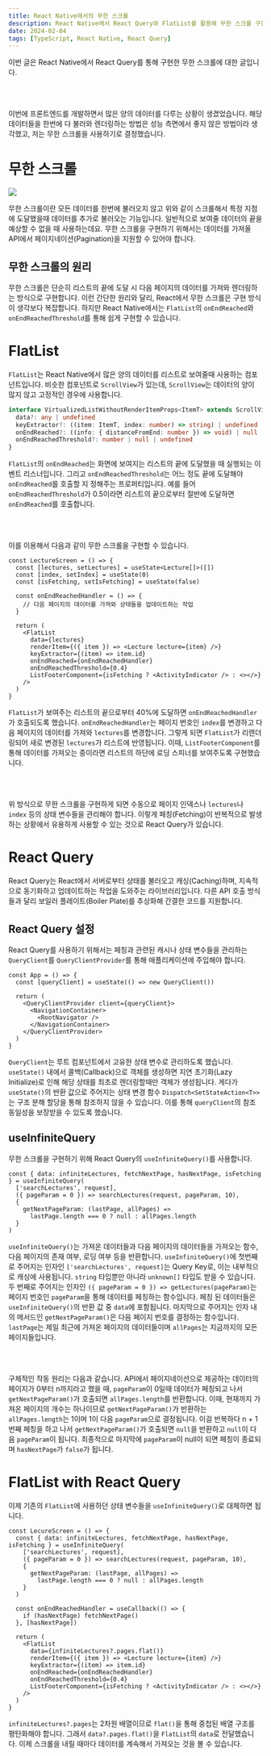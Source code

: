 ```yaml
---
title: React Native에서의 무한 스크롤
description: React Native에서 React Query와 FlatList를 활용해 무한 스크롤 구현하기
date: 2024-02-04
tags: [TypeScript, React Native, React Query]
---
```

이번 글은 React Native에서 React Query를 통해 구현한 무한 스크롤에 대한 글입니다.

<br /><br />

이번에 프론트엔드를 개발하면서 많은 양의 데이터를 다루는 상황이 생겼었습니다.
해당 데이터들을 한번에 다 불러와 렌더링하는 방법은 성능 측면에서 좋지 않은 방법이라 생각했고, 저는 무한 스크롤을 사용하기로 결정했습니다.

# 무한 스크롤

![](1.gif)

무한 스크롤이란 모든 데이터를 한번에 불러오지 않고 위와 같이 스크롤해서 특정 지점에 도달했을때 데이터를 추가로 불러오는 기능입니다.
일반적으로 보여줄 데이터의 끝을 예상할 수 없을 때 사용하는데요.
무한 스크롤을 구현하기 위해서는 데이터를 가져올 API에서 페이지네이션(Pagination)을 지원할 수 있어야 합니다.

## 무한 스크롤의 원리

무한 스크롤은 단순히 리스트의 끝에 도달 시 다음 페이지의 데이터를 가져와 렌더링하는 방식으로 구현합니다.
이런 간단한 원리와 달리, React에서 무한 스크롤은 구현 방식이 생각보다 복잡합니다.
하지만 React Native에서는 `FlatList`의 `onEndReached`와 `onEndReachedThreshold`를 통해 쉽게 구현할 수 있습니다.

# FlatList

`FlatList`는 React Native에서 많은 양의 데이터를 리스트로 보여줄때 사용하는 컴포넌트입니다.
비슷한 컴포넌트로 `ScrollView`가 있는데, `ScrollView`는 데이터의 양이 많지 않고 고정적인 경우에 사용합니다.

```ts title="VirtualizedList.d.ts" showLineNumbers {4-5}
interface VirtualizedListWithoutRenderItemProps<ItemT> extends ScrollViewProps {
  data?: any | undefined
  keyExtractor?: ((item: ItemT, index: number) => string) | undefined
  onEndReached?: ((info: { distanceFromEnd: number }) => void) | null | undefined
  onEndReachedThreshold?: number | null | undefined
}
```

`FlatList`의 `onEndReached`는 화면에 보여지는 리스트의 끝에 도달했을 때 실행되는 이벤트 리스너입니다.
그리고 `onEndReachedThreshold`는 어느 정도 끝에 도달해야 `onEndReached`를 호출할 지 정해주는 프로퍼티입니다.
예를 들어 `onEndReachedThreshold`가 0.5이라면 리스트의 끝으로부터 절반에 도달하면 `onEndReached`를 호출합니다.

<br /><br />

이를 이용해서 다음과 같이 무한 스크롤을 구현할 수 있습니다.

```tsx title="LectureScreen.tsx" showLineNumbers
const LectureScreen = () => {
  const [lectures, setLectures] = useState<Lecture[]>([])
  const [index, setIndex] = useState(0)
  const [isFetching, setIsFetching] = useState(false)

  const onEndReachedHandler = () => {
    // 다음 페이지의 데이터를 가져와 상태들을 업데이트하는 작업
  }

  return (
    <FlatList
      data={lectures}
      renderItem={({ item }) => <Lecture lecture={item} />}
      keyExtractor={(item) => item.id}
      onEndReached={onEndReachedHandler}
      onEndReachedThreshold={0.4}
      ListFooterComponent={isFetching ? <ActivityIndicator /> : <></>}
    />
  )
}
```

`FlatList`가 보여주는 리스트의 끝으로부터 40%에 도달하면 `onEndReachedHandler`가 호출되도록 했습니다.
`onEndReachedHandler`는 페이지 번호인 `index`를 변경하고 다음 페이지의 데이터를 가져와 `lectures`를 변경합니다.
그렇게 되면 `FlatList`가 리렌더링되어 새로 변경된 `lectures`가 리스트에 반영됩니다.
이때, `ListFooterComponent`를 통해 데이터를 가져오는 중이라면 리스트의 하단에 로딩 스피너를 보여주도록 구현했습니다.

<br /><br />

위 방식으로 무한 스크롤을 구현하게 되면 수동으로 페이지 인덱스나 `lectures`나 `index` 등의 상태 변수들을 관리해야 합니다.
이렇게 페칭(Fetching)이 반복적으로 발생하는 상황에서 유용하게 사용할 수 있는 것으로 React Query가 있습니다.

# React Query

React Query는 React에서 서버로부터 상태를 불러오고 캐싱(Caching)하며, 지속적으로 동기화하고 업데이트하는 작업을 도와주는 라이브러리입니다.
다른 API 호출 방식들과 달리 보일러 플레이트(Boiler Plate)를 추상화해 간결한 코드를 지원합니다.

## React Query 설정

React Query를 사용하기 위해서는 페칭과 관련된 캐시나 상태 변수들을 관리하는 `QueryClient`를 `QueryClientProvider`를 통해 애플리케이션에 주입해야 합니다.

```tsx title="App.tsx" showLineNumbers {2, 5, 9}
const App = () => {
  const [queryClient] = useState(() => new QueryClient())

  return (
    <QueryClientProvider client={queryClient}>
      <NavigationContainer>
        <RootNavigator />
      </NavigationContainer>
    </QueryClientProvider>
  )
}
```

`QueryClient`는 루트 컴포넌트에서 고유한 상태 변수로 관리하도록 했습니다.
`useState()` 내에서 콜백(Callback)으로 객체를 생성하면 지연 초기화(Lazy Initialize)로 인해 해당 상태를 최초로 렌더링할때만 객체가 생성됩니다.
게다가 `useState()`의 반환 값으로 주어지는 상태 변경 함수 `Dispatch<SetStateAction<T>>`는 구조 분해 할당을 통해 참조하지 않을 수 있습니다.
이를 통해 `queryClient`의 참조 동일성을 보장받을 수 있도록 했습니다.

## useInfiniteQuery

무한 스크롤을 구현하기 위해 React Query의 `useInfiniteQuery()`를 사용합니다.

```tsx title="LectureScreen.tsx" showLineNumbers
const { data: infiniteLectures, fetchNextPage, hasNextPage, isFetching } = useInfiniteQuery(
  ['searchLectures', request],
  ({ pageParam = 0 }) => searchLectures(request, pageParam, 10),
  {
    getNextPageParam: (lastPage, allPages) =>
      lastPage.length === 0 ? null : allPages.length
  }
)
```

`useInfiniteQuery()`는 가져온 데이터들과 다음 페이지의 데이터들을 가져오는 함수, 다음 페이지의 존재 여부, 로딩 여부 등을 반환합니다.
`useInfiniteQuery()`에 첫번째로 주어지는 인자인 `['searchLectures', request]`는 Query Key로, 이는 내부적으로 캐싱에 사용됩니다.
`string` 타입뿐만 아니라 `unknown[]` 타입도 받을 수 있습니다.
두 번째로 주어지는 인자인 `({ pageParam = 0 }) => getLectures(pageParam)`는 페이지 번호인 `pageParam`을 통해 데이터를 페칭하는 함수입니다.
페칭 된 데이터들은 `useInfiniteQuery()`의 반환 값 중 `data`에 포함됩니다.
마지막으로 주어지는 인자 내의 메서드인 `getNextPageParam()`은 다음 페이지 번호를 결정하는 함수입니다.
`lastPage`는 제일 최근에 가져온 페이지의 데이터들이며 `allPages`는 지금까지의 모든 페이지들입니다.

<br /><br />

구체적인 작동 원리는 다음과 같습니다.
API에서 페이지네이션으로 제공하는 데이터의 페이지가 0부터 n까지라고 했을 때, `pageParam`이 0일때 데이터가 페칭되고 나서 `getNextPageParam()`가 호출되면 `allPages.length`를 반환합니다.
이때, 현재까지 가져온 페이지의 개수는 하나이므로 `getNextPageParam()`가 반환하는 `allPages.length`는 1이며 1이 다음 `pageParam`으로 결정됩니다.
이걸 반복하다 n + 1번째 페칭을 하고 나서 `getNextPageParam()`가 호출되면 `null`을 반환하고 `null`이 다음 `pageParam`이 됩니다.
최종적으로 마지막에 `pageParam`이 null이 되면 페칭이 종료되며 `hasNextPage`가 `false`가 됩니다.

# FlatList with React Query

이제 기존의 `FlatList`에 사용하던 상태 변수들을 `useInfiniteQuery()`로 대체하면 됩니다.

```tsx title="LectureScreen.tsx" showLineNumbers {11-13, 17}
const LecureScreen = () => {
  const { data: infiniteLectures, fetchNextPage, hasNextPage, isFetching } = useInfiniteQuery(
    ['searchLectures', request],
    ({ pageParam = 0 }) => searchLectures(request, pageParam, 10),
    {
      getNextPageParam: (lastPage, allPages) =>
        lastPage.length === 0 ? null : allPages.length
    }
  )

  const onEndReachedHandler = useCallback(() => {
    if (hasNextPage) fetchNextPage()
  }, [hasNextPage])

  return (
    <FlatList
      data={infiniteLectures?.pages.flat()}
      renderItem={({ item }) => <Lecture lecture={item} />}
      keyExtractor={(item) => item.id}
      onEndReached={onEndReachedHandler}
      onEndReachedThreshold={0.4}
      ListFooterComponent={isFetching ? <ActivityIndicator /> : <></>}
    />
  )
}
```

`infiniteLectures?.pages`는 2차원 배열이므로 `flat()`을 통해 중첩된 배열 구조를 평탄화해야 합니다.
그래서 `data?.pages.flat()`을 `FlatList`의 `data`로 전달했습니다.
이제 스크롤을 내릴 때마다 데이터를 계속해서 가져오는 것을 볼 수 있습니다.
